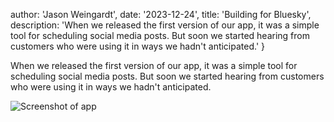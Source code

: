 

  author: 'Jason Weingardt',
  date: '2023-12-24',
  title: 'Building for Bluesky',
  description:
    'When we released the first version of our app, it was a simple tool for scheduling social media posts. But soon we started hearing from customers who were using it in ways we hadn\'t anticipated.'
}


When we released the first version of our app, it was a simple tool for scheduling social media posts. But soon we started hearing from customers who were using it in ways we hadn't anticipated.

<Image 
  src={eggs} 
  alt="Screenshot of app" 
  className="rounded-md"
/>
